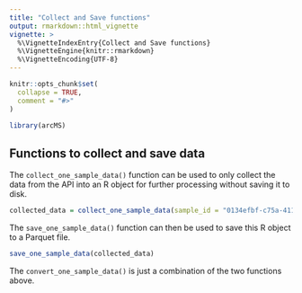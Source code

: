 ```yaml
---
title: "Collect and Save functions"
output: rmarkdown::html_vignette
vignette: >
  %\VignetteIndexEntry{Collect and Save functions}
  %\VignetteEngine{knitr::rmarkdown}
  %\VignetteEncoding{UTF-8}
---
```


```r
knitr::opts_chunk$set(
  collapse = TRUE,
  comment = "#>"
)
```

```r
library(arcMS)
```

## Functions to collect and save data

The `collect_one_sample_data()` function can be used to only collect the data from the API into an R object for further processing without saving it to disk.

```r
collected_data = collect_one_sample_data(sample_id = "0134efbf-c75a-411b-842a-4f35e2b76347")
```

The `save_one_sample_data()` function can then be used to save this R object to a Parquet file.

```r
save_one_sample_data(collected_data)
```

The `convert_one_sample_data()` is just a combination of the two functions above.
